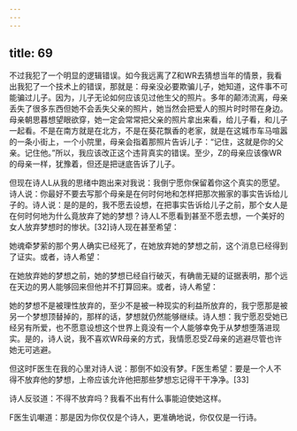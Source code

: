 ```yaml
---
---
---
```

title: 69
---



不过我犯了一个明显的逻辑错误。如今我远离了Z和WR去猜想当年的情景，我看出我犯了一个技术上的错误，那就是：母亲没必要欺骗儿子，她知道，这件事不可能骗过儿子。因为，儿子无论如何应该见过他生父的照片。多年的颠沛流离，母亲丢失了很多东西但她不会丢失父亲的照片，她当然会把爱人的照片时时带在身边。母亲朝思暮想望眼欲穿，她一定会常常把父亲的照片拿出来看，给儿子看，和儿子一起看。不是在南方就是在北方，不是在葵花飘香的老家，就是在这城市车马喧嚣的一条小街上，一个小院里，母亲会指着那照片告诉儿子：“记住，这就是你的父亲。记住他。”所以，我应该改正这个违背真实的错误。至少，Z的母亲应该像WR的母亲一样，犹豫着，但还是把谜底告诉了儿子。

但现在诗人L从我的思绪中跑出来对我说：我倒宁愿你保留着你这个真实的愿望。诗人说：你最好不要去写那个母亲是在何时何地和怎样把那次搬家的事实告诉给儿子的。诗人说：是的是的，我不愿去设想，在把事实告诉给儿子之前，那个女人是在何时何地为什么竟放弃了她的梦想？诗人L不愿看到甚至不愿去想，一个美好的女人放弃梦想时的惨状。[32]诗人现在甚至希望：

她魂牵梦萦的那个男人确实已经死了，在她放弃她的梦想之前，这个消息已经得到了证实。或者，诗人希望：

在她放弃她的梦想之前，她的梦想已经自行破灭，有确凿无疑的证据表明，那个远在天边的男人能够回来但他并不打算回来。或者，诗人希望：

她的梦想不是被理性放弃的，至少不是被一种现实的利益所放弃的，我宁愿那是被另一个梦想顶替掉的，那样的话，梦想就仍然能够继续。诗人想：我宁愿忍受她已经另有所爱，也不愿意设想这个世界上竟没有一个人能够幸免于从梦想堕落进现实。是的，诗人说，我不喜欢WR母亲的方式，我情愿忍受Z母亲的逃避尽管也许她无可逃避。

但这时F医生在我的心里对诗人说：那倒不如没有梦。F医生希望：要是一个人不得不放弃他的梦想，上帝应该允许他把那些梦想忘记得干干净净。[33]

诗人反驳道：不得不放弃吗？我看不出有什么事能迫使她这样。

F医生讥嘲道：那是因为你仅仅是个诗人，更准确地说，你仅仅是一行诗。